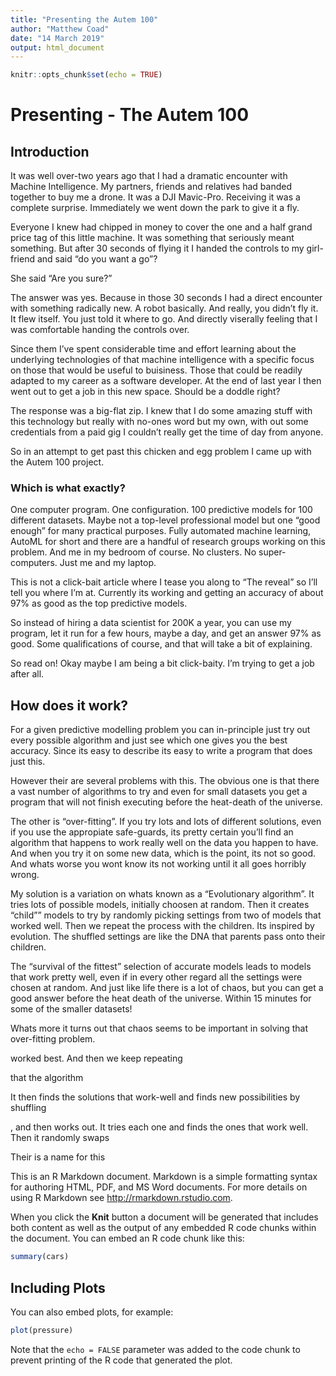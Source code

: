 ---
title: "Presenting the Autem 100"
author: "Matthew Coad"
date: "14 March 2019"
output: html_document
---

```{r setup, include=FALSE}
knitr::opts_chunk$set(echo = TRUE)
```

# Presenting - The Autem 100

## Introduction

It was well over-two years ago that I had a dramatic encounter with Machine Intelligence. My partners, friends and relatives had banded together to buy me a drone. It was a DJI Mavic-Pro. Receiving it was a complete surprise. Immediately we went down the park to give it a fly.

Everyone I knew had chipped in money to cover the one and a half grand price tag of this little machine. It was something that seriously meant something. But after 30 seconds of flying it I handed the controls to my girl-friend and said "do you want a go"?

She said "Are you sure?"

The answer was yes. Because in those 30 seconds I had a direct encounter with something radically new. A robot basically. And really, you didn't fly it. It flew itself. You just told it where to go. And directly viserally feeling that I was comfortable handing the controls over.

Since them I've spent considerable time and effort learning about the underlying technologies of that machine intelligence with a specific focus on those that would be useful to buisiness. Those that could be readily adapted to my career as a software developer. At the end of last year I then went out to get a job in this new space. Should be a doddle right?

The response was a big-flat zip. I knew that I do some amazing stuff with this technology but really with no-ones word but my own, with out some credentials from a paid gig I couldn't really get the time of day from anyone.

So in an attempt to get past this chicken and egg problem I came up with the Autem 100 project.

### Which is what exactly?

One computer program. One configuration. 100 predictive models for 100 different datasets. Maybe not a top-level professional model  but one "good enough" for many practical purposes. Fully automated machine learning, AutoML for short and there are a handful of research groups working on this problem. And me in my bedroom of course. No clusters. No super-computers. Just me and my laptop.

This is not a click-bait article where I tease you along to "The reveal" so I'll tell you where I'm at. Currently its working and getting an accuracy of about 97% as good as the top predictive models.

So instead of hiring a data scientist for 200K a year, you can use my program, let it run for a few hours, maybe a day, and get an answer 97% as good. Some qualifications of course, and that will take a bit of explaining.

So read on! Okay maybe I am being a bit click-baity. I'm trying to get a job after all.

## How does it work?

For a given predictive modelling problem you can in-principle just try out every possible algorithm and just see which one gives you the best accuracy. Since its easy to describe its easy to write a program that does just this.

However their are several problems with this. The obvious one is that there a vast number of algorithms to try and even for small datasets you get a program that will not finish executing before the heat-death of the universe.

The other is "over-fitting". If you try lots and lots of different solutions, even if you use the appropiate safe-guards, its pretty certain you'll find an algorithm that happens to work really well on the data you happen to have. And when you try it on some new data, which is the point, its not so good. And whats worse you wont know its not working until it all goes horribly wrong.

My solution is a variation on whats known as a "Evolutionary algorithm". It tries lots of possible models, initially choosen at random. Then it creates "child"" models to try by randomly picking settings from two of models that worked well. Then we repeat the process with the children. Its inspired by evolution. The shuffled settings are like the DNA that parents pass onto their children.

The "survival of the fittest" selection of accurate models leads to models that work pretty well, even if in every other regard all the settings were chosen at random. And just like life there is a lot of chaos, but you can get a good answer before the heat death of the universe. Within 15 minutes for some of the smaller datasets!

Whats more it turns out that chaos seems to be important in solving that over-fitting problem.



worked best. And then we keep repeating

that the algorithm 

It then finds the solutions that work-well and finds new possibilities by shuffling

, and then works out. It tries each one and finds the ones that work well. Then it randomly swaps




Their is a name for this





This is an R Markdown document. Markdown is a simple formatting syntax for authoring HTML, PDF, and MS Word documents. For more details on using R Markdown see <http://rmarkdown.rstudio.com>.

When you click the **Knit** button a document will be generated that includes both content as well as the output of any embedded R code chunks within the document. You can embed an R code chunk like this:

```{r cars}
summary(cars)
```

## Including Plots

You can also embed plots, for example:

```{r pressure, echo=FALSE}
plot(pressure)
```

Note that the `echo = FALSE` parameter was added to the code chunk to prevent printing of the R code that generated the plot.
